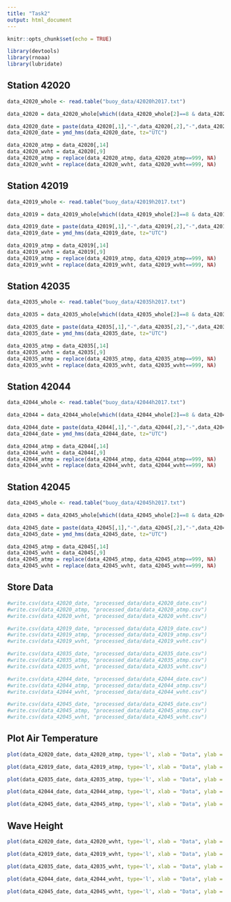 ```yaml
---
title: "Task2"
output: html_document
---
```


```r
knitr::opts_chunk$set(echo = TRUE)
```

```r
library(devtools)
library(rnoaa)
library(lubridate)
```

## Station 42020

```r
data_42020_whole <- read.table("buoy_data/42020h2017.txt")

data_42020 = data_42020_whole[which((data_42020_whole[2]==8 & data_42020_whole[3]>13)|(data_42020_whole[2]==9 & data_42020_whole[3]<5)),]

data_42020_date = paste(data_42020[,1],"-",data_42020[,2],"-",data_42020[,3]," ",data_42020[,4],":",data_42020[,5],":","00",sep = " ")
data_42020_date = ymd_hms(data_42020_date, tz="UTC")
```


```r
data_42020_atmp = data_42020[,14]
data_42020_wvht = data_42020[,9]
data_42020_atmp = replace(data_42020_atmp, data_42020_atmp==999, NA)
data_42020_wvht = replace(data_42020_wvht, data_42020_wvht==999, NA)
```


## Station 42019

```r
data_42019_whole <- read.table("buoy_data/42019h2017.txt")

data_42019 = data_42019_whole[which((data_42019_whole[2]==8 & data_42019_whole[3]>13)|(data_42019_whole[2]==9 & data_42019_whole[3]<5)),]

data_42019_date = paste(data_42019[,1],"-",data_42019[,2],"-",data_42019[,3]," ",data_42019[,4],":",data_42019[,5],":","00",sep = " ")
data_42019_date = ymd_hms(data_42019_date, tz="UTC")
```


```r
data_42019_atmp = data_42019[,14]
data_42019_wvht = data_42019[,9]
data_42019_atmp = replace(data_42019_atmp, data_42019_atmp==999, NA)
data_42019_wvht = replace(data_42019_wvht, data_42019_wvht==999, NA)
```


## Station 42035

```r
data_42035_whole <- read.table("buoy_data/42035h2017.txt")

data_42035 = data_42035_whole[which((data_42035_whole[2]==8 & data_42035_whole[3]>13)|(data_42035_whole[2]==9 & data_42035_whole[3]<5)),]

data_42035_date = paste(data_42035[,1],"-",data_42035[,2],"-",data_42035[,3]," ",data_42035[,4],":",data_42035[,5],":","00",sep = " ")
data_42035_date = ymd_hms(data_42035_date, tz="UTC")
```


```r
data_42035_atmp = data_42035[,14]
data_42035_wvht = data_42035[,9]
data_42035_atmp = replace(data_42035_atmp, data_42035_atmp==999, NA)
data_42035_wvht = replace(data_42035_wvht, data_42035_wvht==999, NA)
```


## Station 42044

```r
data_42044_whole <- read.table("buoy_data/42044h2017.txt")

data_42044 = data_42044_whole[which((data_42044_whole[2]==8 & data_42044_whole[3]>13)|(data_42044_whole[2]==9 & data_42044_whole[3]<5)),]

data_42044_date = paste(data_42044[,1],"-",data_42044[,2],"-",data_42044[,3]," ",data_42044[,4],":",data_42044[,5],":","00",sep = " ")
data_42044_date = ymd_hms(data_42044_date, tz="UTC")
```


```r
data_42044_atmp = data_42044[,14]
data_42044_wvht = data_42044[,9]
data_42044_atmp = replace(data_42044_atmp, data_42044_atmp==999, NA)
data_42044_wvht = replace(data_42044_wvht, data_42044_wvht==999, NA)
```

## Station 42045

```r
data_42045_whole <- read.table("buoy_data/42045h2017.txt")

data_42045 = data_42045_whole[which((data_42045_whole[2]==8 & data_42045_whole[3]>13)|(data_42045_whole[2]==9 & data_42045_whole[3]<5)),]

data_42045_date = paste(data_42045[,1],"-",data_42045[,2],"-",data_42045[,3]," ",data_42045[,4],":",data_42045[,5],":","00",sep = " ")
data_42045_date = ymd_hms(data_42045_date, tz="UTC")
```


```r
data_42045_atmp = data_42045[,14]
data_42045_wvht = data_42045[,9]
data_42045_atmp = replace(data_42045_atmp, data_42045_atmp==999, NA)
data_42045_wvht = replace(data_42045_wvht, data_42045_wvht==999, NA)
```


## Store Data

```r
#write.csv(data_42020_date, "processed_data/data_42020_date.csv")
#write.csv(data_42020_atmp, "processed_data/data_42020_atmp.csv")
#write.csv(data_42020_wvht, "processed_data/data_42020_wvht.csv")

#write.csv(data_42019_date, "processed_data/data_42019_date.csv")
#write.csv(data_42019_atmp, "processed_data/data_42019_atmp.csv")
#write.csv(data_42019_wvht, "processed_data/data_42019_wvht.csv")

#write.csv(data_42035_date, "processed_data/data_42035_date.csv")
#write.csv(data_42035_atmp, "processed_data/data_42035_atmp.csv")
#write.csv(data_42035_wvht, "processed_data/data_42035_wvht.csv")

#write.csv(data_42044_date, "processed_data/data_42044_date.csv")
#write.csv(data_42044_atmp, "processed_data/data_42044_atmp.csv")
#write.csv(data_42044_wvht, "processed_data/data_42044_wvht.csv")

#write.csv(data_42045_date, "processed_data/data_42045_date.csv")
#write.csv(data_42045_atmp, "processed_data/data_42045_atmp.csv")
#write.csv(data_42045_wvht, "processed_data/data_42045_wvht.csv")
```





## Plot Air Temperature


```r
plot(data_42020_date, data_42020_atmp, type='l', xlab = "Data", ylab = "Air Temperature", main = "Air Temperature During Harvey-2017 (Station 42020)")
```
```r
plot(data_42019_date, data_42019_atmp, type='l', xlab = "Data", ylab = "Air Temperature", main = "Air Temperature During Harvey-2017 (Station 42019)")
```

```r
plot(data_42035_date, data_42035_atmp, type='l', xlab = "Data", ylab = "Air Temperature", main = "Air Temperature During Harvey-2017 (Station 42035)")
```

```r
plot(data_42044_date, data_42044_atmp, type='l', xlab = "Data", ylab = "Air Temperature", main = "Air Temperature During Harvey-2017 (Station 42044)")
```

```r
plot(data_42045_date, data_42045_atmp, type='l', xlab = "Data", ylab = "Air Temperature", main = "Air Temperature During Harvey-2017 (Station 42045)")
```

## Wave Height

```r
plot(data_42020_date, data_42020_wvht, type='l', xlab = "Data", ylab = "Wave Height", main = "Wave Height During Harvey-2017 (Station 42020)")
```

```r
plot(data_42019_date, data_42019_wvht, type='l', xlab = "Data", ylab = "Wave Height", main = "Wave Height During Harvey-2017 (Station 42019)")
```

```r
plot(data_42035_date, data_42035_wvht, type='l', xlab = "Data", ylab = "Wave Height", main = "Wave Height During Harvey-2017 (Station 42035)")
```

```r
plot(data_42044_date, data_42044_wvht, type='l', xlab = "Data", ylab = "Wave Height", main = "Wave Height During Harvey-2017 (Station 42044)")
```

```r
plot(data_42045_date, data_42045_wvht, type='l', xlab = "Data", ylab = "Wave Height", main = "Wave Height During Harvey-2017 (Station 42045)")
```


